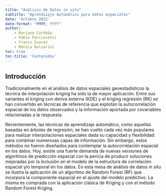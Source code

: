 ```yaml
---
title: "Análisis de Datos in situ"
subtitle: "Aprendizaje Automático para datos espaciales"
date: 'Octubre 2022'
date-format: "MMMM, YYYY"
author: 
    - Mariano Córdoba
    - Pablo Paccioretti
    - Franco Suarez
    - Mónica Balzarini
toc: true
toc-title: 'Contenidos'
---
```


## Introducción

Tradicionalmente en el análisis de datos espaciales geoestadísticos la técnica 
de interpolación kriging ha sido la de mayor aplicación. Entre sus variantes el 
kriging con deriva externa (KDE) y el kriging regresión (RK) se han convertido 
en técnicas de referencia que explotan la autocorrelación espacial de los datos
observados y la información aportada por covariables relacionadas a la respuesta.

Recientemente, las técnicas de aprendizaje automático, como aquellas basadas en 
árboles de regresión, se han vuelto cada vez más populares para realizar 
interpolaciones espaciales dada su capacidad y flexibilidad para combinar 
numerosas capas de información. Sin embargo, estos métodos no fueron diseñados
para contemplar la autocorrelación espacial en los datos. Hoy, existe una fuerte
demanda de nuevas versiones de algoritmos de predicción espacial con la pericia
de producir soluciones mejoradas por la inclusión en el modelo de la estructura
de correlación espacial y/o temporal en los datos. En esta mesa de análisis de 
datos in situ se ilustra la aplicación de un algoritmo de Random Forest (RF) 
que incorpora la componente espacial en el ajuste del modelo predictivo. La 
misma es comprada con la aplicación clásica de Kriging y con el método Random 
Forest Kriging. 

